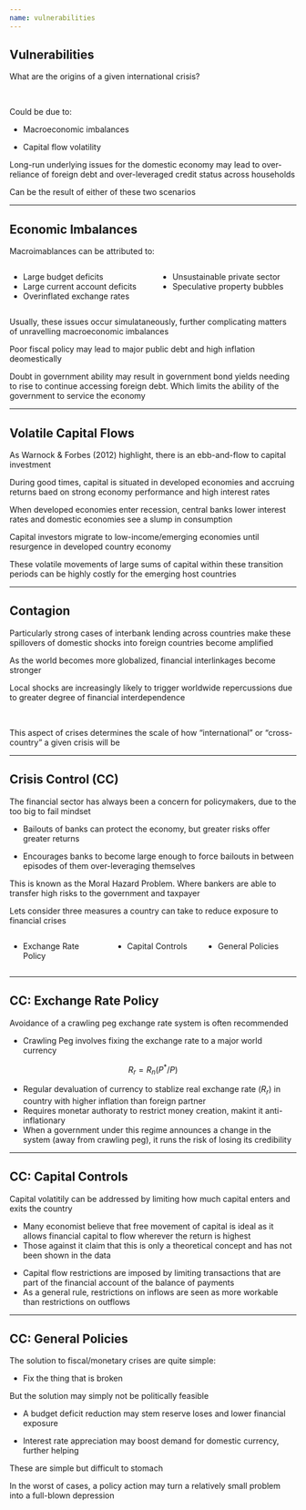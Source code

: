 ```yaml
---
name: vulnerabilities
---
```


## Vulnerabilities

[What are the origins of a given international crisis?]{.hp}

<br>

::: {.fragment}
Could be due to:

- Macroeconomic imbalances

- Capital flow volatility
:::

::: {.fragment}
Long-run underlying issues for the domestic economy may lead to over-reliance of foreign debt and over-leveraged credit status across households

Can be the result of either of these two scenarios
:::

---

## Economic Imbalances

Macroimablances can be attributed to: 

:::: {.columns}

::: {.column width="50%"}
- Large budget deficits
- Large current account deficits
- Overinflated exchange rates
:::

::: {.column width="50%"}
- Unsustainable private sector
- Speculative property bubbles
:::

::::

::: {.fragment}
Usually, these issues occur simulataneously, further complicating matters of unravelling macroeconomic imbalances
:::

::: {.fragment}
[Poor fiscal policy]{.hp} may lead to major public debt and high inflation deomestically
:::

::: {.fragment}
Doubt in government ability may result in government bond yields needing to rise to continue accessing foreign debt. 
Which limits the ability of the government to service the economy
:::

---

## Volatile Capital Flows

As [Warnock & Forbes (2012)]{.hii} highlight, there is an ebb-and-flow to capital investment

::: {.fragment}
During good times, capital is situated in developed economies and accruing returns baed on strong economy performance and high interest rates

When developed economies enter recession, central banks [lower interest rates]{.hp} and domestic economies see a [slump in consumption]{.hp}
:::

::: {.fragment}
Capital investors [migrate]{.hp} to low-income/emerging economies until resurgence in developed country economy

These volatile movements of large sums of capital within these transition periods can be [highly costly for the emerging host countries]{.hp}
:::

---

## Contagion

Particularly strong cases of interbank lending across countries make these spillovers of domestic shocks into foreign countries become amplified

As the world becomes [more globalized]{.hi}, financial interlinkages become stronger

Local shocks are increasingly likely to trigger worldwide repercussions due to greater degree of [financial interdependence]{.hp}

<br>

::: {.fragment}
[This aspect of crises determines the scale of how "international" or "cross-country" a given crisis will be]{.hp .align-center}
:::

---

## Crisis Control (CC)

The financial sector has always been a concern for policymakers, due to the [too big to fail mindset]{.hp}

::: {.fragment}
- Bailouts of banks can protect the economy, but greater risks offer greater returns

- Encourages banks to become large enough to [force bailouts]{.hp} in between episodes of them over-leveraging themselves
:::

::: {.fragment}
This is known as the [Moral Hazard Problem]{.hp}. 
Where bankers are able to transfer high risks to the government and taxpayer

Lets consider three measures a country can take to reduce exposure to financial crises

:::: {.columns}

::: {.column width="35%"}
- [Exchange Rate Policy]{.h}
:::

::: {.column width="30%"}
- [Capital Controls]{.h}
:::

::: {.column width="35%"}
- [General Policies]{.h}
:::

::::

:::

---

## CC: Exchange Rate Policy

Avoidance of a [crawling peg exchange rate system]{.hp} is often recommended

- [Crawling Peg]{.hp} involves fixing the exchange rate to a major world currency 

$$
    R_{r} = R_{n} (P^{*}/P)
$$

::: {.fragment .small}
- Regular devaluation of currency to stablize [real exchange rate $(R_{r})$]{.hp} in country with higher inflation than foreign partner
- Requires monetar authoraty to restrict money creation, makint it [anti-inflationary]{.hp}
- When a government under this regime announces a change in the system (away from [crawling peg]{.hp}), it runs the risk of losing its credibility
:::

---

## CC: Capital Controls

Capital volatitily can be addressed by limiting how much capital enters and exits the country

::: {.fragment}
- Many economist believe that free movement of capital is ideal as it allows financial capital to flow wherever the return is highest
- Those against it claim that this is only a theoretical concept and has not been shown in the data
:::

::: {.fragment}
- Capital flow restrictions are imposed by limiting transactions that are part of the financial account of the balance of payments
- As a general rule, restrictions on inflows are seen as more workable than restrictions on outflows
:::

---

## CC: General Policies

The solution to fiscal/monetary crises are quite simple:

- Fix the thing that is broken

::: {.fragment}
But the solution may simply not be politically feasible

- A budget deficit reduction may stem reserve loses and lower financial exposure

- Interest rate appreciation may boost demand for domestic currency, further helping

These are simple but difficult to stomach
:::

::: {.fragment}
In the worst of cases, a policy action may turn a relatively small problem into a full-blown depression
:::